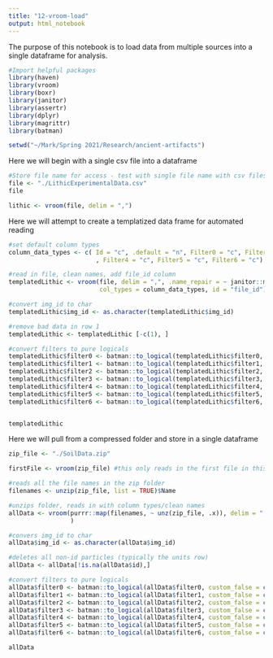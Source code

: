 ```yaml
---
title: "12-vroom-load"
output: html_notebook
---
```


The purpose of this notebook is to load data from multiple sources into a single dataframe for analysis.
```r
#Import helpful packages
library(haven)
library(vroom)
library(boxr)
library(janitor)
library(assertr)
library(dplyr)
library(magrittr)
library(batman)

setwd("~/Mark/Spring 2021/Research/ancient-artifacts")

```

Here we will begin with a single csv file into a dataframe

```r
#Store file name for access - test with single file name with csv files
file <- "./LithicExperimentalData.csv"
file

lithic <- vroom(file, delim = ",")


```

Here we will attempt to create a templatized data frame for automated reading
```r
#set default column types
column_data_types <- c( Id = "c", .default = "n", Filter0 = "c", Filter1 = "c", Filter2 = "c", Filter3 = "c"
                        , Filter4 = "c", Filter5 = "c", Filter6 = "c")

#read in file, clean names, add file_id column
templatedLithic <- vroom(file, delim = ",", .name_repair = ~ janitor::make_clean_names(., case = "snake"),
                         col_types = column_data_types, id = "file_id")   

#convert img_id to char
templatedLithic$img_id <- as.character(templatedLithic$img_id)

#remove bad data in row 1
templatedLithic <- templatedLithic [-c(1), ]

#convert filters to pure logicals
templatedLithic$filter0 <- batman::to_logical(templatedLithic$filter0, custom_false = c("reject"))
templatedLithic$filter1 <- batman::to_logical(templatedLithic$filter1, custom_false = c("reject"))
templatedLithic$filter2 <- batman::to_logical(templatedLithic$filter2, custom_false = c("reject"))
templatedLithic$filter3 <- batman::to_logical(templatedLithic$filter3, custom_false = c("reject"))
templatedLithic$filter4 <- batman::to_logical(templatedLithic$filter4, custom_false = c("reject"))
templatedLithic$filter5 <- batman::to_logical(templatedLithic$filter5, custom_false = c("reject"))
templatedLithic$filter6 <- batman::to_logical(templatedLithic$filter6, custom_false = c("reject"))


templatedLithic
```

Here we will pull from a compressed folder and store in a single dataframe
```r
zip_file <- "./SoilData.zip"

firstFile <- vroom(zip_file) #this only reads in the first file in this zip folder

#reads all the file names in the zip folder
filenames <- unzip(zip_file, list = TRUE)$Name

#unzips folder, reads in with column types/clean names
allData <- vroom(purrr::map(filenames, ~ unz(zip_file, .x)), delim = ",", id = "file_id", col_types = column_data_types, .name_repair = ~ janitor::make_clean_names(., case = "snake"),
                 )

#convers img_id to char
allData$img_id <- as.character(allData$img_id)

#deletes all non-id particles (typically the units row)
allData <- allData[!is.na(allData$id),] 

#convert filters to pure logicals
allData$filter0 <- batman::to_logical(allData$filter0, custom_false = c("reject"))
allData$filter1 <- batman::to_logical(allData$filter1, custom_false = c("reject"))
allData$filter2 <- batman::to_logical(allData$filter2, custom_false = c("reject"))
allData$filter3 <- batman::to_logical(allData$filter3, custom_false = c("reject"))
allData$filter4 <- batman::to_logical(allData$filter4, custom_false = c("reject"))
allData$filter5 <- batman::to_logical(allData$filter5, custom_false = c("reject"))
allData$filter6 <- batman::to_logical(allData$filter6, custom_false = c("reject"))

allData


```
